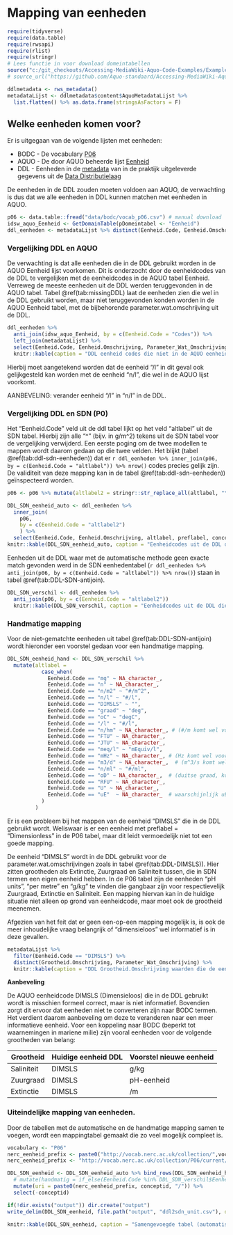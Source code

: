 # Mapping van eenheden

```r
require(tidyverse)
require(data.table)
require(rwsapi)
require(rlist)
require(stringr)
# Lees functie in voor download domeintabellen
source("c:/git_checkouts/Accessing-MediaWiki-Aquo-Code-Examples/ExampleCodeRStudio/GetDomainTable.R")
# source_url("https://github.com/Aquo-standaard/Accessing-MediaWiki-Aquo-Code-Examples/blob/main/ExampleCodeRStudio/GetDomainTable.R")

ddlmetadata <- rws_metadata() 
metadataLijst <- ddlmetadata$content$AquoMetadataLijst %>%
  list.flatten() %>% as.data.frame(stringsAsFactors = F)
```

## Welke eenheden komen voor?

Er is uitgegaan van de volgende lijsten met eenheden:

*   BODC - De vocabulary [P06](https://vocab.nerc.ac.uk/search_nvs/P06/)
*   AQUO - De door AQUO beheerde lijst [Eenheid](https://www.aquo.nl/index.php/Id-04f4f467-021b-4218-baa8-9742ed977c61)
*   DDL - Eenheden in de [metadata]((https://rijkswaterstaat.github.io/wm-ws-dl/#ophalencatalogus)) van in de praktijk uitgeleverde gegevens uit de [Data Distributielaag](https://rijkswaterstaat.github.io/wm-ws-dl/#introduction)

De eenheden in de DDL zouden moeten voldoen aan AQUO, de verwachting is dus dat we alle eenheden in DDL kunnen matchen met eenheden in AQUO. 


```r

p06 <- data.table::fread("data/bodc/vocab_p06.csv") # manual download
idsw_aquo_Eenheid <- GetDomainTable(pDomeintabel <- "Eenheid")
ddl_eenheden <- metadataLijst %>% distinct(Eenheid.Code, Eenheid.Omschrijving)
```

### Vergelijking DDL en AQUO

De verwachting is dat alle eenheden die in de DDL gebruikt worden in de AQUO Eenheid lijst voorkomen. Dit is onderzocht door de eenheidcodes van de DDL te vergelijken met de eenheidcodes in de AQUO tabel Eenheid. Verreweg de meeste eenheden uit de DDL werden teruggevonden in de AQUO tabel. Tabel \@ref(tab:missingDDL) laat de eenheden zien die wel in de DDL gebruikt worden, maar niet teruggevonden konden worden in de AQUO Eenheid tabel, met de bijbehorende parameter.wat.omschrijving uit de DDL. 


::: {.rmdnote}


```r
ddl_eenheden %>% 
  anti_join(idsw_aquo_Eenheid, by = c(Eenheid.Code = "Codes")) %>%
  left_join(metadataLijst) %>%
  select(Eenheid.Code, Eenheid.Omschrijving, Parameter_Wat_Omschrijving) %>%
  knitr::kable(caption = "DDL eenheid codes die niet in de AQUO eenheid lijst voorkomen.")
```




Hierbij moet aangetekend worden dat de eenheid "/l" in dit geval ook gelijkgesteld kan worden met de eenheid "n/l", die wel in de AQUO lijst voorkomt. 

AANBEVELING: verander eenheid "/l" in "n/l" in de DDL.

:::


### Vergelijking DDL en SDN (P0)

Het "Eenheid.Code" veld uit de ddl tabel lijkt op het veld "altlabel" uit de SDN tabel. Hierbij zijn alle "^" (bijv. in g/m^2) tekens uit de SDN tabel voor de vergelijking verwijderd. Een eerste poging om de twee modellen te mappen wordt daarom gedaan op die twee velden. Het blijkt (tabel \@ref(tab:ddl-sdn-eenheden)) dat er `r ddl_eenheden %>% inner_join(p06, by = c(Eenheid.Code = "altlabel")) %>% nrow()` codes precies gelijk zijn. De validiteit van deze mapping kan in de tabel \@ref(tab:ddl-sdn-eenheden)) geïnspecteerd worden. 

```r

p06 <- p06 %>% mutate(altlabel2 = stringr::str_replace_all(altlabel, "\\^", ""))

DDL_SDN_eenheid_auto <- ddl_eenheden %>% 
  inner_join(
    p06, 
    by = c(Eenheid.Code = "altlabel2")
    ) %>% 
  select(Eenheid.Code, Eenheid.Omschrijving, altlabel, preflabel, conceptid)
knitr::kable(DDL_SDN_eenheid_auto, caption = "Eenheidcodes uit de DDL die direct vergelijkbaar zijn met de eenheidcodes uit de SDN tabel (veldnaam altlabel).")
```

Eenheden uit de DDL waar met de automatische methode geen exacte match gevonden werd in de SDN eenhedentabel (`r ddl_eenheden %>% anti_join(p06, by = c(Eenheid.Code = "altlabel")) %>% nrow()`) staan in tabel \@ref(tab:DDL-SDN-antijoin). 

```r
DDL_SDN_verschil <- ddl_eenheden %>% 
  anti_join(p06, by = c(Eenheid.Code = "altlabel2"))
  knitr::kable(DDL_SDN_verschil, caption = "Eenheidcodes uit de DDL die niet direct vergelijkbaar zijn met de eenheidcodes uit de SDN tabel (veldnaam altlabel).")
```


### Handmatige mapping

Voor de niet-gematchte eenheden uit tabel \@ref(tab:DDL-SDN-antijoin) wordt hieronder een voorstel gedaan voor een handmatige mapping. 

```r
DDL_SDN_eenheid_hand <- DDL_SDN_verschil %>%
  mutate(altlabel = 
           case_when(
             Eenheid.Code == "mg" ~ NA_character_,
             Eenheid.Code == "n" ~ NA_character_,
             Eenheid.Code == "n/m2" ~ "#/m^2",
             Eenheid.Code == "n/l" ~ "#/l",
             Eenheid.Code == "DIMSLS" ~ "",
             Eenheid.Code == "graad" ~ "deg",
             Eenheid.Code == "oC" ~ "degC",
             Eenheid.Code == "/l" ~ "#/l",
             Eenheid.Code == "n/hm" ~ NA_character_, # (#/m komt wel voor)
             Eenheid.Code == "FTU" ~ NA_character_,
             Eenheid.Code == "JTU" ~ NA_character_,
             Eenheid.Code == "meq/l" ~ "mEquiv/l",
             Eenheid.Code == "mHz" ~ NA_character_, # (Hz komt wel voor)
             Eenheid.Code == "m3/d" ~ NA_character_,  # (m^3/s komt wel voor)
             Eenheid.Code == "n/ml" ~ "#/ml",
             Eenheid.Code == "oD" ~ NA_character_,  # (duitse graad, komt in mariene metingen niet voor)
             Eenheid.Code == "RFU" ~ NA_character_,
             Eenheid.Code == "U" ~ NA_character_,
             Eenheid.Code == "uE"  ~ NA_character_  # waarschijnlijk uE/cm^2/s, vraag is of het voorkomt in marien milieu
           )
         )


```



Er is een probleem bij het mappen van de eenheid "DIMSLS" die in de DDL gebruikt wordt. Weliswaar is er een eenheid met preflabel = "Dimensionless" in de P06 tabel, maar dit leidt vermoedelijk niet tot een goede mapping. 

De eenheid "DIMSLS" wordt in de DDL gebruikt voor de parameter.wat.omschrijvingen zoals in tabel \@ref(tab:DDL-DIMSLS)).  Hier zitten grootheden als Extinctie, Zuurgraad en Saliniteit tussen, die in SDN termen een eigen eenheid hebben. In de P06 tabel zijn de eenheden "pH units", "per metre" en "g/kg" te vinden die gangbaar zijn voor respectievelijk Zuurgraad, Extinctie en Saliniteit. Een mapping hiervan kan in de huidige situatie niet alleen op grond van eenheidcode, maar moet ook de grootheid meenemen. 

Afgezien van het feit dat er geen een-op-een mapping mogelijk is, is ook de meer inhoudelijke vraag belangrijk of "dimensieloos" wel informatief is in deze gevallen. 


```r
metadataLijst %>% 
  filter(Eenheid.Code == "DIMSLS") %>%
  distinct(Grootheid.Omschrijving, Parameter_Wat_Omschrijving) %>% 
  knitr::kable(caption = "DDL Grootheid.Omschrijving waarden die de eenheid DIMSLS hebben. ")
```

::: {.rmdnote}

**Aanbeveling**

De AQUO eenheidcode DIMSLS (Dimensieloos) die in de DDL gebruikt wordt is misschien formeel correct, maar is niet informatief. Bovendien zorgt dit ervoor dat eenheden niet te converteren zijn naar BODC termen. Het verdient daarom aanbeveling om deze te veranderen naar een meer informatieve eenheid. Voor een koppeling naar BODC (beperkt tot waarnemingen in mariene milie) zijn vooral eenheden voor de volgende grootheden van belang:

Grootheid | Huidige eenheid DDL | Voorstel nieuwe eenheid | P06 alt label
--------|----------|----------
Saliniteit | DIMSLS | g/kg | g/kg
Zuurgraad | DIMSLS| pH-eenheid | pH units
Extinctie | DIMSLS | /m | per metre

:::

### Uiteindelijke mapping van eenheden.

Door de tabellen met de automatische en de handmatige mapping samen te voegen, wordt een mappingtabel gemaakt die zo veel mogelijk compleet is. 

```r
vocabulary <- "P06"
nerc_eenheid_prefix <- paste0("http://vocab.nerc.ac.uk/collection/",vocabulary,"/current/")
nerc_eenheid_prefix <- "http://vocab.nerc.ac.uk/collection/P06/current/"

DDL_SDN_eenheid <- DDL_SDN_eenheid_auto %>% bind_rows(DDL_SDN_eenheid_hand) %>%
  # mutate(handmatig = if_else(Eenheid.Code %in% DDL_SDN_verschil$Eenheid.Code, TRUE, FALSE))%>%
  mutate(uri = paste0(nerc_eenheid_prefix, conceptid, "/")) %>% 
  select(-conceptid)

if(!dir.exists("output")) dir.create("output")
write_delim(DDL_SDN_eenheid, file.path("output", "ddl2sdn_unit.csv"), delim = ";")

knitr::kable(DDL_SDN_eenheid, caption = "Samengevoegde tabel (automatisch en handmatig gematcht. ")

```


